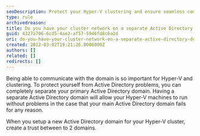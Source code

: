 ```yaml
---
seoDescription: Protect your Hyper-V clustering and ensure seamless communication by setting up a separate Active Directory domain with trust between the two.
type: rule
archivedreason:
title: Do you have your cluster network on a separate Active Directory domain?
guid: 4327a706-6cd5-4ae2-af57-5946fd8c6a2d
uri: do-you-have-your-cluster-network-on-a-separate-active-directory-domain
created: 2012-03-02T19:21:26.0000000Z
authors: []
related: []
redirects: []
---
```


Being able to communicate with the domain is so important for Hyper-V and clustering. To protect yourself from Active Directory problems, you can completely separate your primary Active Directory domain.
Having a separate Active Directory domain will allow your Hyper-V machines to run without problems in the case that your main Active Directory domain fails for any reason.

When you setup a new Active Directory domain for your Hyper-V cluster, create a trust between to 2 domains.